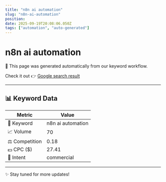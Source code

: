 ```yaml
---
title: "n8n ai automation"
slug: "n8n-ai-automation"
position: 
date: 2025-09-19T20:08:06.050Z
tags: ["automation", "auto-generated"]
---
```



# n8n ai automation

<Alert>
  🚀 This page was generated automatically from our keyword workflow.
</Alert>

Check it out 👉 [Google search result]()

---

## 📊 Keyword Data

| Metric         | Value        |
|----------------|--------------|
| 🔑 Keyword     | n8n ai automation   |
| 📈 Volume      | 70 |
| ⚖️ Competition | 0.18 |
| 💵 CPC ($)     | 27.41 |
| 🎯 Intent      | commercial |

---

✨ Stay tuned for more updates!
